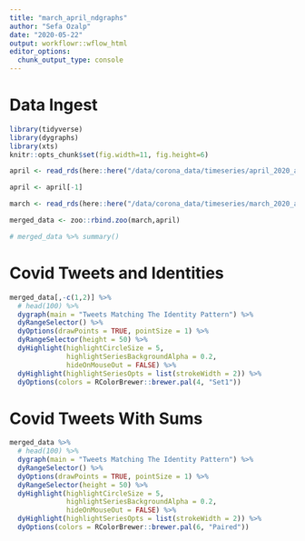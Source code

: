 ```yaml
---
title: "march_april_ndgraphs"
author: "Sefa Ozalp"
date: "2020-05-22"
output: workflowr::wflow_html
editor_options:
  chunk_output_type: console
---
```


# Data Ingest

```r
library(tidyverse)
library(dygraphs)
library(xts)
knitr::opts_chunk$set(fig.width=11, fig.height=6) 

```


```r

april <- read_rds(here::here("/data/corona_data/timeseries/april_2020_aggregated_timeseries_xts.rds"))

april <- april[-1]

march <- read_rds(here::here("/data/corona_data/timeseries/march_2020_aggregated_timeseries_xts.rds"))

merged_data <- zoo::rbind.zoo(march,april) 

# merged_data %>% summary()
```


# Covid Tweets and Identities 

```r
merged_data[,-c(1,2)] %>% 
  # head(100) %>% 
  dygraph(main = "Tweets Matching The Identity Pattern") %>% 
  dyRangeSelector() %>% 
  dyOptions(drawPoints = TRUE, pointSize = 1) %>% 
  dyRangeSelector(height = 50) %>% 
  dyHighlight(highlightCircleSize = 5, 
              highlightSeriesBackgroundAlpha = 0.2,
              hideOnMouseOut = FALSE) %>%
  dyHighlight(highlightSeriesOpts = list(strokeWidth = 2)) %>% 
  dyOptions(colors = RColorBrewer::brewer.pal(4, "Set1"))
```


# Covid Tweets With Sums
```r

merged_data %>% 
  # head(100) %>% 
  dygraph(main = "Tweets Matching The Identity Pattern") %>% 
  dyRangeSelector() %>% 
  dyOptions(drawPoints = TRUE, pointSize = 1) %>% 
  dyRangeSelector(height = 50) %>% 
  dyHighlight(highlightCircleSize = 5, 
              highlightSeriesBackgroundAlpha = 0.2,
              hideOnMouseOut = FALSE) %>% 
  dyHighlight(highlightSeriesOpts = list(strokeWidth = 2)) %>% 
  dyOptions(colors = RColorBrewer::brewer.pal(6, "Paired"))

```


